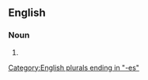 ==English==

===Noun===
{{head|en|noun form}}

# {{plural of|cockroach|lang=en}}

[[Category:English plurals ending in "-es"]]